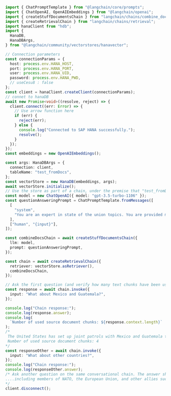 ```typescript
import { ChatPromptTemplate } from "@langchain/core/prompts";
import { ChatOpenAI, OpenAIEmbeddings } from "@langchain/openai";
import { createStuffDocumentsChain } from "langchain/chains/combine_documents";
import { createRetrievalChain } from "langchain/chains/retrieval";
import hanaClient from "hdb";
import {
  HanaDB,
  HanaDBArgs,
} from "@langchain/community/vectorstores/hanavector";

// Connection parameters
const connectionParams = {
  host: process.env.HANA_HOST,
  port: process.env.HANA_PORT,
  user: process.env.HANA_UID,
  password: process.env.HANA_PWD,
  // useCesu8 : false
};
const client = hanaClient.createClient(connectionParams);
// connet to hanaDB
await new Promise<void>((resolve, reject) => {
  client.connect((err: Error) => {
    // Use arrow function here
    if (err) {
      reject(err);
    } else {
      console.log("Connected to SAP HANA successfully.");
      resolve();
    }
  });
});
const embeddings = new OpenAIEmbeddings();

const args: HanaDBArgs = {
  connection: client,
  tableName: "test_fromDocs",
};
const vectorStore = new HanaDB(embeddings, args);
await vectorStore.initialize();
// Use the store as part of a chain, under the premise that "test_fromDocs" exists and contains the chunked docs.
const model = new ChatOpenAI({ model: "gpt-3.5-turbo-1106" });
const questionAnsweringPrompt = ChatPromptTemplate.fromMessages([
  [
    "system",
    "You are an expert in state of the union topics. You are provided multiple context items that are related to the prompt you have to answer. Use the following pieces of context to answer the question at the end.\n\n{context}",
  ],
  ["human", "{input}"],
]);

const combineDocsChain = await createStuffDocumentsChain({
  llm: model,
  prompt: questionAnsweringPrompt,
});

const chain = await createRetrievalChain({
  retriever: vectorStore.asRetriever(),
  combineDocsChain,
});

// Ask the first question (and verify how many text chunks have been used).
const response = await chain.invoke({
  input: "What about Mexico and Guatemala?",
});

console.log("Chain response:");
console.log(response.answer);
console.log(
  `Number of used source document chunks: ${response.context.length}`
);
/*
 The United States has set up joint patrols with Mexico and Guatemala to catch more human traffickers.
 Number of used source document chunks: 4
*/
const responseOther = await chain.invoke({
  input: "What about other countries?",
});
console.log("Chain response:");
console.log(responseOther.answer);
/* Ask another question on the same conversational chain. The answer should relate to the previous answer given.
....including members of NATO, the European Union, and other allies such as Canada....
*/
client.disconnect();
```
